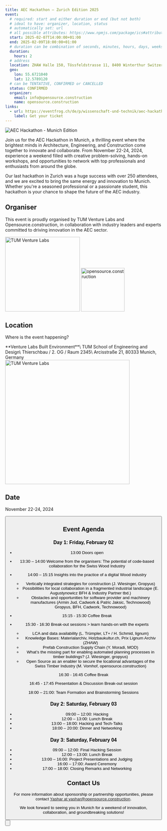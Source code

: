 ```yaml
---
title: AEC Hackathon – Zurich Edition 2025
event:
  # required: start and either duration or end (but not both)
  # ideal to have: organizer, location, status
  # automatically set: url
  # all possible attributes: https://www.npmjs.com/package/ics#attributes
  start: 2025-02-07T14:00:00+01:00
  end: 2025-02-09T18:00:00+01:00
  # duration can be combination of seconds, minutes, hours, days, weeks
  duration:
    hours: 2
  # address
  location: ZHAW Halle 150, Tössfeldstrasse 11, 8400 Winterthur Switzerland
  geo:
    lon: 55.6721040
    lat: 12.5789120
  # can be TENTATIVE, CONFIRMED or CANCELLED
  status: CONFIRMED
  organizer:
    email: info@opensource.construction
    name: opensource.construction
links:
  - url: https://eventfrog.ch/de/p/wissenschaft-und-technik/aec-hackathon-zurich-edition-2025-7270451391507675969.html
    label: Get your ticket
---
```


![AEC Hackathon - Munich Edition](/images/events/20241122_aec_hackathon_munich.jpg "AEC Hackathon - Munich Edition")

Join us for the AEC Hackathon in Munich, a thrilling event where the brightest minds in Architecture, Engineering, and Construction come together to innovate and collaborate. From November 22-24, 2024, experience a weekend filled with creative problem-solving, hands-on workshops, and opportunities to network with top professionals and enthusiasts from around the globe.

Our last hackathon in Zurich was a huge success with over 250 attendees, and we are excited to bring the same energy and innovation to Munich. Whether you're a seasoned professional or a passionate student, this hackathon is your chance to shape the future of the AEC industry.

## Organiser

This event is proudly organised by TUM Venture Labs and Opensource.construction, in collaboration with industry leaders and experts committed to driving innovation in the AEC sector.

<div className="m-3 flex items-center gap-6">
  <img
    src="/images/partners/tum_vl_logo.png"
    width="240px"
    alt="TUM Venture Labs"
  />
  <img
    src="/opensource_construction_logo.svg"
    width="140px"
    alt="opensource.construction"
  />
</div>

## Location

Where is the event happening?

<div class="flex flex-col md:flex-row">
  <div class="m-2 flex-1">
    **Venture Labs Built Environment**\ TUM School of Engineering and Design\
    Thierschbau / 2. OG / Raum 2345\ Arcisstraße 21, 80333 Munich, Germany
  </div>
  <div class="m-2 flex-1">
    <a
      className="flex"
      href="https://maps.app.goo.gl/KCkCX7sZ7gw2zGxf8"
      target="_blank"
    >
      <img
        src="/images/events/tum_map.jpg"
        width="400px"
        alt="TUM Venture Labs"
      />
    </a>
  </div>
</div>

## Date

November 22-24, 2024

<Button
  target="https://eventfrog.ch/de/p/wissenschaft-und-technik/aec-hackathon-zurich-edition-2025-7270451391507675969.html"
  label="Get your ticket here"
  type="primary"
  icon="right"
/>

## Event Agenda

### Day 1: Friday, February 02

- 13:00         Doors open
- 13:30 – 14:00 Welcome from the organisers: The potential of code-based collaboration for the Swiss Wood Industry
- 14:00 – 15:15 Insights into the practice of a digital Wood industry 
  - Vertically integrated strategies for construction (J. Wiesinger, Gropyus)
  - Possibilities for local collaboration in a fragmented industrial landscape (E. Augustynowicz BFH & Industry Partner tbd.)
  - Obstacles and opportunities for software provider and machinery manufactures (Armin Jud, Cadwork & Patric Jaksic, Technowood)
Gropyus, BFH, Cadwork, Technowood)

- 15:15 - 15:30 Coffee Break

- 15:30 - 16:30 Break-out sessions > learn hands-on with the experts
  - LCA and data availability (L. Trümpler, LT+ / H. Schmid, lignum)
  - Knowledge Bases: Materialarchiv, Holzbaukultur.ch, Prix Lignum Archiv (ZHAW)
  - Prefab Construction Supply Chain (Y. Moradi, MOD)
  - What’s the missing part for enabling automated planning processes in timber buildings? (J. Wiesinger, gropyus)
  - Open Source as an enabler to secure the locational advantages of the Swiss Timber Industry (M. Vomhof, opensource.construction)

16:30 - 16:45 	Coffee Break

16:45 - 17:45 	Presentation & Discussion Break-out session

18:00 – 21:00: Team Formation and Brainstorming Sessions

### Day 2: Saturday, February 03

- 09:00 – 12:00: Hacking
- 12:00 – 13:00: Lunch Break
- 13:00 – 18:00: Hacking and Tech-Talks
- 18:00 – 20:00: Dinner and Networking

### Day 3: Saturday, February 04

- 09:00 – 12:00: Final Hacking Session
- 12:00 – 13:00: Lunch Break
- 13:00 – 16:00: Project Presentations and Judging
- 16:00 – 17:00: Award Ceremony
- 17:00 – 18:00: Closing Remarks and Networking

## Contact Us

For more information about sponsorship or partnership opportunities, please contact [Yashar at yashar@opensource.construction](mailto:yashar@opensource.construction).

We look forward to seeing you in Munich for a weekend of innovation, collaboration, and groundbreaking solutions!

<Button
  target="https://eventfrog.ch/de/p/wissenschaft-und-technik/aec-hackathon-zurich-edition-2025-7270451391507675969.html"
  label="Get your ticket here"
  type="primary"
  icon="right"
/>
